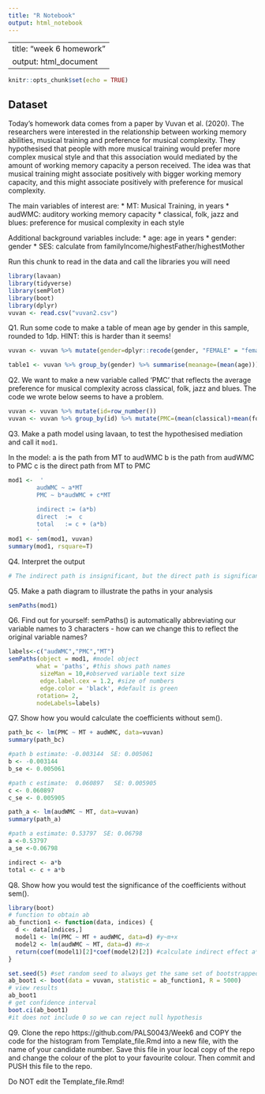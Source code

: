 ```yaml
---
title: "R Notebook"
output: html_notebook
---
```


---
title: "week 6 homework"
output: html_document
---

```r
knitr::opts_chunk$set(echo = TRUE) 
```

## Dataset

Today's homework data comes from a paper by Vuvan et al. (2020). The researchers were interested in the relationship between working memory abilities, musical training and preference for musical complexity. They hypothesised that people with more musical training would prefer more complex musical style and that this association would mediated by the amount of working memory capacity a person received. The idea was that musical training might associate positively with bigger working memory capacity, and this might associate positively with preference for musical complexity.

The main variables of interest are:
* MT: Musical Training, in years
* audWMC: auditory working memory capacity
* classical, folk, jazz and blues: preference for musical complexity in each style

Additional background variables include:
* age: age in years
* gender: gender
* SES: calculate from familyIncome/highestFather/highestMother

Run this chunk to read in the data and call the libraries you will need
```r
library(lavaan)
library(tidyverse)
library(semPlot)
library(boot)
library(dplyr)
vuvan <- read.csv("vuvan2.csv") 
```

Q1. Run some code to make a table of mean age by gender in this sample, rounded to 1dp.
HINT: this is harder than it seems!
```r
vuvan <- vuvan %>% mutate(gender=dplyr::recode(gender, "FEMALE" = "female", "SHEHER" = "female", "Female" = "female", "FEMALEn" = "female", "FEMENINE" = "female", "FEMME" = "female", "Male"="male",  "MALE" = "male", "MAN" = "male", "NONBINARY"="non-binary", "Agender" = "non-binary"))

table1 <- vuvan %>% group_by(gender) %>% summarise(meanage=(mean(age))) %>% mutate_if(is.numeric, round, digits=1)
```


Q2. We want to make a new variable called 'PMC' that reflects the average preference for musical complexity across classical, folk, jazz and blues. The code we wrote below seems to have a problem.
```r
vuvan <- vuvan %>% mutate(id=row_number())
vuvan <- vuvan %>% group_by(id) %>% mutate(PMC=(mean(classical)+mean(folk) + mean(jazz) + mean(blues))/4)
```



Q3. Make a path model using lavaan, to test the hypothesised mediation and call it `mod1`.

In the model:
a is the path from MT to audWMC
b is the path from audWMC to PMC
c is the direct path from MT to PMC
```r
mod1 <-  '
        audWMC ~ a*MT
        PMC ~ b*audWMC + c*MT
        
        indirect := (a*b)
        direct  :=  c
        total   := c + (a*b)
        '
mod1 <- sem(mod1, vuvan)
summary(mod1, rsquare=T)
```

Q4. Interpret the output
```r
# The indirect path is insignificant, but the direct path is significant. this suggests that there is no meditation from audWMC to MT to PMC. 
```

Q5. Make a path diagram to illustrate the paths in your analysis
```r
semPaths(mod1)
```

Q6. Find out for yourself: semPaths() is automatically abbreviating our variable names to 3 characters - how can we change this to reflect the original variable names?
```r
labels<-c("audWMC","PMC","MT")
semPaths(object = mod1, #model object
        what = 'paths', #this shows path names
         sizeMan = 10,#observed variable text size
         edge.label.cex = 1.2, #size of numbers
         edge.color = 'black', #default is green
        rotation= 2,
        nodeLabels=labels)
```


Q7. Show how you would calculate the coefficients without sem().
```r
path_bc <- lm(PMC ~ MT + audWMC, data=vuvan)
summary(path_bc)

#path b estimate: -0.003144  SE: 0.005061 
b <- -0.003144
b_se <- 0.005061 

#path c estimate:  0.060897   SE: 0.005905
c <- 0.060897
c_se <- 0.005905

path_a <- lm(audWMC ~ MT, data=vuvan)
summary(path_a)

#path a estimate: 0.53797  SE: 0.06798 
a <-0.53797
a_se <-0.06798 

indirect <- a*b
total <- c + a*b
```

Q8. Show how you would test the significance of the coefficients without sem().
```r
library(boot)
# function to obtain ab
ab_function1 <- function(data, indices) {
  d <- data[indices,]
  model1 <- lm(PMC ~ MT + audWMC, data=d) #y~m+x
  model2 <- lm(audWMC ~ MT, data=d) #m~x
  return(coef(model1)[2]*coef(model2)[2]) #calculate indirect effect a*b the 2nd coefficent in each model output, in the 2nd column
}

set.seed(5) #set random seed to always get the same set of bootstrapped samples
ab_boot1 <- boot(data = vuvan, statistic = ab_function1, R = 5000)
# view results
ab_boot1
# get confidence interval
boot.ci(ab_boot1)
#it does not include 0 so we can reject null hypothesis 
```

Q9. Clone the repo https://github.com/PALS0043/Week6 and COPY the code for the histogram from Template_file.Rmd into a new file, with the name of your candidate number. Save this file in your local copy of the repo and change the colour of the plot to your favourite colour. Then commit and PUSH this file to the repo.

Do NOT edit the Template_file.Rmd!
